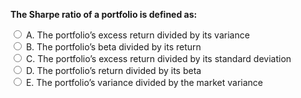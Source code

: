 

::: {.question-block}

<form onsubmit="event.preventDefault(); checkAnswer('module3_mcq_q6')" data-correct-answer="C">
  <strong style="display: block;">The Sharpe ratio of a portfolio is defined as:</strong>

  <label><input type="radio" name="module3_mcq_q6" value="A"> A. The portfolio’s excess return divided by its variance</label><br>
  <label><input type="radio" name="module3_mcq_q6" value="B"> B. The portfolio’s beta divided by its return</label><br>
  <label><input type="radio" name="module3_mcq_q6" value="C"> C. The portfolio’s excess return divided by its standard deviation</label><br>
  <label><input type="radio" name="module3_mcq_q6" value="D"> D. The portfolio’s return divided by its beta</label><br>
  <label><input type="radio" name="module3_mcq_q6" value="E"> E. The portfolio’s variance divided by the market variance</label><br>
</form>

<div id="feedback-module3_mcq_q6" class="feedback" data-status="" style="display:none;">
✅ Correct: C. The Sharpe ratio measures excess return per unit of total risk (standard deviation).
</div>

:::